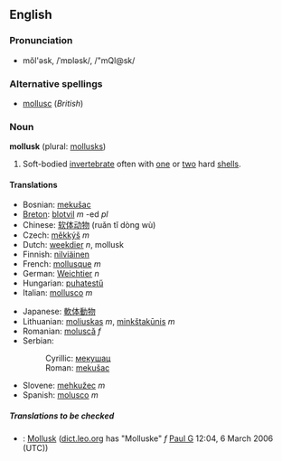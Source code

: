 ==English==

===Pronunciation===
*mŏl'əsk, /ˈmɒləsk/, /"mQl@sk/

===Alternative spellings===
*[[mollusc]] (''British'')

===Noun===
'''mollusk''' (plural: [[mollusks]])

#Soft-bodied [[invertebrate]] often with [[one]] or [[two]] hard [[shell]]s.

====Translations====
{{top}}
*Bosnian: [[mekušac#Bosnian|mekušac]] {{m}}
*[[Breton]]: [[blotvil]] ''m'' -ed ''pl''
*Chinese: [[软体动物]] (ruǎn tǐ dòng wù)
*Czech: [[měkkýš]] ''m''
*Dutch: [[weekdier]] ''n'', mollusk 
*Finnish: [[nilviäinen]]
*French: [[mollusque]] ''m''
*German: [[Weichtier]] ''n''
*Hungarian: [[puhatestű]]
*Italian: [[mollusco]] ''m''
{{mid}}
*Japanese: [[軟体動物]]
*Lithuanian: [[moliuskas]] ''m'', [[minkštakūnis]] ''m''
*Romanian: [[moluscă]] ''f''
*Serbian:
*:Cyrillic: [[мекушац#Serbian|мекушац]] {{m}}
*:Roman: [[mekušac#Serbian|mekušac]] {{m}}
*Slovene: [[mehkužec]] ''m''
*Spanish: [[molusco]] ''m''
{{bottom}}
=====Translations to be checked=====
<!--Remove this section once all of the translations below have been moved into the tables above.-->
{{checktrans}}
*{{ttbc|German}}: [[Mollusk]] ([http://dict.leo.org/?lp=ende&lang=de&searchLoc=0&cmpType=relaxed&relink=on&sectHdr=on&spellToler=on&search=Mollusk dict.leo.org] has "Molluske" ''f'' [[User:Paul G|Paul G]] 12:04, 6 March 2006 (UTC))